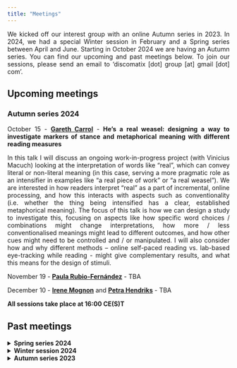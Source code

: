 ```yaml
---
title: "Meetings"
---
```


<style>
body {
  text-align: justify}

h1 {
  text-align: center
}
</style>

We kicked off our interest group with an online Autumn series in 2023. In 2024, we had a special Winter session in February and a Spring series between April and June. Starting in October 2024 we are having an Autumn series. You can find our upcoming and past meetings below. To join our sessions, please send an email to 'discomatix [dot] group [at] gmail [dot] com'.

## Upcoming meetings

### **Autumn series 2024**

October 15 - **[Gareth Carrol](https://www.birmingham.ac.uk/staff/profiles/elal/carrol-gareth)** - **He’s a real weasel: designing a way to investigate markers of stance and metaphorical meaning with different reading measures**

In this talk I will discuss an ongoing work-in-progress project (with Vinicius Macuch) looking at the interpretation of words like “real”, which can convey literal or non-literal meaning (in this case, serving a more pragmatic role as an intensifier in examples like “a real piece of work” or “a real weasel”). We are interested in how readers interpret “real” as a part of incremental, online processing, and how this interacts with aspects such as conventionality (i.e. whether the thing being intensified has a clear, established metaphorical meaning). The focus of this talk is how we can design a study to investigate this, focusing on aspects like how specific word choices / combinations might change interpretations, how more / less conventionalised meanings might lead to different outcomes, and how other cues might need to be controlled and / or manipulated. I will also consider how and why different methods – online self-paced reading vs. lab-based eye-tracking while reading - might give complementary results, and what this means for the design of stimuli.

November 19 - **[Paula Rubio-Fernández](https://www.mpi.nl/people/rubio-fernandez-paula)** - TBA

December 10 - **[Irene Mognon](https://irenemognon.eu/)** and **[Petra Hendriks](https://www.let.rug.nl/~hendriks/personal/index.html)** - TBA

**All sessions take place at 16:00 CE(S)T**




## Past meetings


<details>
<summary>**Spring series 2024**</summary>

<details>
<summary>June 11 - **[Tatjana Scheffler](https://tscheffler.github.io/)**, ***Ruhr-Universität Bochum***</summary>

**Experimental Approaches to the Semantics and Pragmatics of Emojis**

Emojis are frequently used in digital communication: some estimates state that about every second chat message contains an emoji. This, together with the fact that they have replaced a range of other non-standard features of online writing, indicates that emojis fill a linguistic gap and carry important semantic and pragmatic information.
Recently, linguists have started to address the specific semantic and pragmatic role of emojis not only theoretically and based on corpus data, but also experimentally. In the talk, I will present recent research we have carried out jointly with collaborators, investigating the meaning of different types of emojis using rating studies, but also self-paced reading and free text questions.

In particular, I will report recent results on deriving semantic norms for face emojis (from four language communities) from human participants, and testing the subtle meaning differences between emojis that look visually similar. In this experiment, we compared emoji pairs with a visual difference that either does or does not correspond to a difference in human facial expressions according to an adaptation of the Facial Action Coding System. Our results show that the small differences between emoji pairs are meaningful in all pairs whether or not they correspond to human facial differences. This supports a lexicalist approach to emoji semantics, which treats face emojis as conventionalized signals rather than mere pictures of faces.

*For a recording of this talk, send us an email.*
</details>

<details>
<summary>May 14 - **Panel discussion with [Ira Noveck](https://sites.google.com/site/iranoveck)**, ***Centre National de la Recherche Scientifique***, **[Napoleon Katsos](https://sites.google.com/site/napoleonkatsos/home)**, ***University of Cambridge***, **[Petra Schumacher](https://idsl1.phil-fak.uni-koeln.de/en/personen/professorenseiten/prof-dr-petra-b-schumacher)**, ***University of Cologne***</summary>

**The past, present, and future of experimental pragmatics**

For our special panel session we have invited three of the founding figures of the experimental pragmatics research program: Ira Noveck (Centre National de la Recherche Scientifique), Napoleon Katsos (University of Cambridge), and Petra Schumacher (University of Cologne). Their extensive experience in the field and varying backgrounds promise a lively discussion on some of the core questions in our field. The panelists will share their insights into questions related to the bridging of theory and experimental practice, methodology, as well as the current theoretical landscape and how it affects the future of experimental research on discourse and pragmatics, as well as questions from the audience.

*For a recording of this talk, send us an email.*
</details>

<details>
<summary>April 9 - **[Nicole Gotzner](https://sites.google.com/view/nicolegotzner)**, ***Osnabrück University***</summary>

**Bringing Grice to the lab: How to do interactive experiments on pragmatics and communication**

Since Grice’s monumental proposal, communication is construed as a cooperative enterprise involving a speaker and a hearer. Yet most experimental research in Cognitive Science is monadic and this is at odds with the fact that communication is a joint activity (Pickering and Garrod, 2021). Moreover, it presents us with an empirical gap: almost no fair empirical test of the Gricean model exists. I will discuss two strands of research that try to close this gap. (1) Work on implicature with interactive dialog experiments (e.g. Gotzner and Benz, 2018; Benz and Gotzner, 2021) and (2) ongoing research on referential communication about concepts with Kristina Kobrock and Charlotte Uhlemann. At the end of my talk, I will briefly discuss how multi-agent modeling tools can be used to tackle core questions about communication.

*For a recording of this talk, send us an email.*
</details>
</details>

<details>
<summary>**Winter session 2024**</summary>

On February 6 we had a special themed session on multimodality in discourse and pragmatics with 5-min flash talks by the speakers below. 

**[Anita Slonimska](https://www.mpi.nl/people/slonimska-anita)**, ***Max Planck Institute of Psycholinguistics***

**Rethinking communicative efficiency: Insights from sign languages**\
\

**[Jonas Nölle](https://scholar.google.co.uk/citations?user=iISC70gAAAAJ&hl=en)**, ***University of Glasgow***

**More than affect: Facial expressions serve as pragmatic signals in multimodal communication**\
\

**[Schuyler Laparle](https://sites.google.com/view/schuyler-laparle/)**, ***Tilburg University***

**The iconicity of abstract structure: Gesturing discourse relations**


*For a recording of this session, send us an email.*
</details>

<details>
<summary>**Autumn series 2023**</summary>

<details>
<summary>December 6 - **[Vera Demberg](https://www.uni-saarland.de/lehrstuhl/demberg/members/verademberg.html)**, ***Saarland University***</summary>

**Combining experimental work with computational modelling to better understand pragmatic processing**

In this talk, I will argue that complementing experimental research with computational modelling can be highly beneficial for developing a deeper understanding of pragmatic processing in humans. I will illustrate this claim with an example from current research at our lab, where we investigated how comprehenders adapt to speaker-specific use of uncertainty expressions (e.g., one speaker uses the word “probably” rather generously in situations where the probability of the event is not all that high, vs. another speaker who uses the word “probably” more cautiously). Specifically, we were interested in individual differences between study participants with respect to how strongly they adapt their expectations / interpretations to how they have experienced the two speakers use uncertainty expressions like “probably”. We examined how any differences in adaptation are related to individual differences between participants (working memory updating, reasoning ability, linguistic experience, theory of mind abilities). In the experiment we found a correlation between adaptation strength and abilities in terms of working memory updating as measured by the keep track task. I will discuss our efforts in constructing a computational model of this effect, and what additional questions this exercise brought up.

*For a recording of this talk, send us an email.*
</details>

<details>
<summary>November 15 - **[Ingmar Brilmayer](https://idsl1.phil-fak.uni-koeln.de/personen/lehrende-a-z/dr-ingmar-brilmayer)**, ***University of Cologne***</summary>

**Combined eyetracking and EEG in an interactive setting: the what, the why and the wherefore**

In this talk, I will talk about setup, data recording and data analysis in our interactive laboratory in Cologne. In the first part of the talk, I will talk about the requirements for interactive research in terms of hardware and software. In the second part of the talk, I will present two studies that we designed and conducted in our lab, the difficulties with building the experiment, as well as with data analysis that arise from the naturalistic design of the studies. In the last part, I will present results of these experiments, showing that, despite all the difficulties, it is worth the effort.

*For a recording of this talk, send us an email.*
</details>

<details>
<summary>October 18 - **[Chris Cummins](https://www.crcummins.com/)**, ***University of Edinburgh***</summary>

**Psychic linguistics?**

Readers of experimental linguistics papers can occasionally be struck by a curious sensation. Based on what’s in the methods section, you don’t know whether a particular manipulation will make a difference to the outcome variable (say, response time), or in which direction it will shift if so. But when you look at the full lists of stimuli, you suddenly develop a strong sense of what’s going to happen, and that premonition comes true upon reading the rest of the paper.

In this talk I use this idea briefly to discuss three points: whether we’re allowed to ‘accidentally’ introduce confounds in our materials; how the main-text examples in a paper relate to what’s in the appendix; and under what circumstances it’s really necessary to leave the armchair and actually run a study.
</details>
</details>
